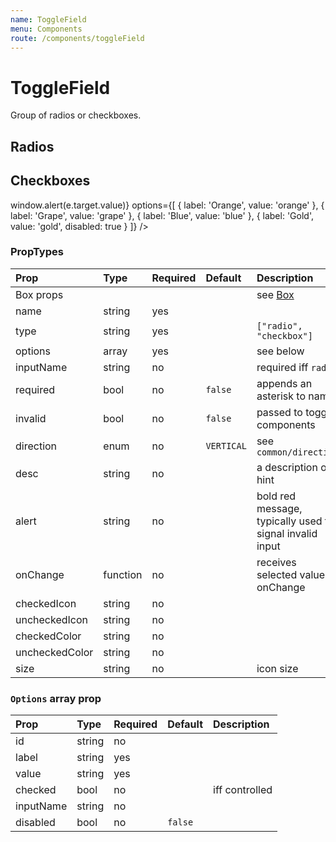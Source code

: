 ```yaml
---
name: ToggleField
menu: Components
route: /components/toggleField
---
```



# ToggleField

Group of radios or checkboxes.

## Radios

<Playground>
    <ToggleField
        type="radio"
        name="Whatchu want?"
        inputName="flavor"
        desc="Pick a flavor"
        mb={6}
        options={[
            {
                label: 'I got orange',
                value: 'orange'
            },
            {
                label: 'I got grape',
                value: 'grape'
            },
            {
                label: 'I got blue',
                value: 'blue'
            },
            {
                label: 'I got nothing',
                value: 'nothing',
                disabled: true
            }
        ]}
    />
</Playground>


## Checkboxes

<Playground>
    <ToggleField
        type="checkbox"
        name="Whatchu like?"
        desc="Snow cone flavors"
        direction={Direction.HORIZONTAL}
        onChange={(e) => window.alert(e.target.value)}
        options={[
            {
                label: 'Orange',
                value: 'orange'
            },
            {
                label: 'Grape',
                value: 'grape'
            },
            {
                label: 'Blue',
                value: 'blue'
            },
            {
                label: 'Gold',
                value: 'gold',
                disabled: true
            }
        ]}
    />
</Playground>


### PropTypes

| Prop | Type | Required | Default | Description |
|:-----|:-----|:---------|:--------|:------------|
| Box props | | | | see [Box](/components/box) |
| name | string | yes | | |
| type | string | yes | | `["radio", "checkbox"]` |
| options | array | yes | | see below |
| inputName | string | no | | required iff `radio` |
| required | bool | no | `false` | appends an asterisk to name |
| invalid | bool | no | `false` | passed to toggle components |
| direction | enum | no | `VERTICAL` | see `common/direction` |
| desc | string | no | | a description or hint |
| alert | string | no | | bold red message, typically used to signal invalid input |
| onChange | function | no | | receives selected value onChange |
| checkedIcon | string | no | | |
| uncheckedIcon | string | no | | |
| checkedColor | string | no | | |
| uncheckedColor | string | no | | |
| size | string | no | | icon size |


### `Options` array prop

| Prop | Type | Required | Default | Description |
|:-----|:-----|:---------|:--------|:------------|
| id | string | no | | |
| label | string | yes | | |
| value | string | yes | | |
| checked | bool | no | | iff controlled |
| inputName | string | no | | |
| disabled | bool | no | `false` | |
